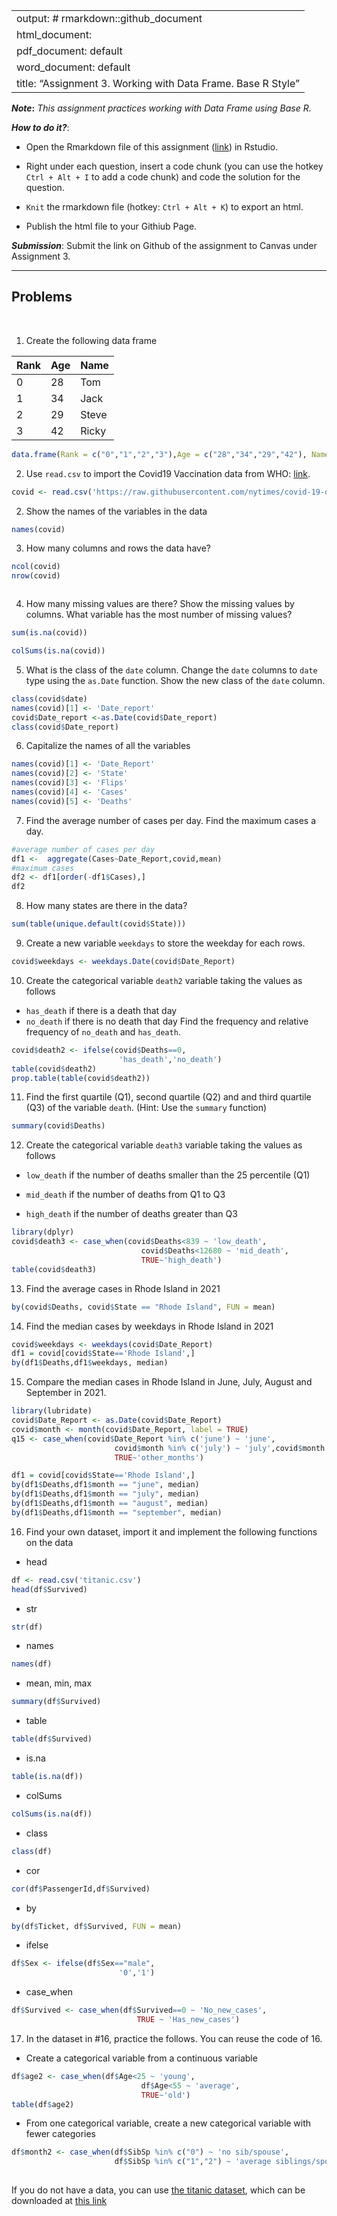 
---
output: # rmarkdown::github_document
  html_document:
  pdf_document: default
  word_document: default
title: "Assignment 3.  Working with Data Frame. Base R Style"
---

***Note*:** *This assignment practices working with Data Frame using Base R.*

***How to do it?***: 

- Open the Rmarkdown file of this assignment ([link](assignment3.Rmd)) in Rstudio. 

- Right under each question, insert  a code chunk (you can use the hotkey `Ctrl + Alt + I` to add a code chunk) and code the solution for the question. 

- `Knit` the rmarkdown file (hotkey: `Ctrl + Alt + K`) to export an html.  

-  Publish the html file to your Githiub Page. 

***Submission***: Submit the link on Github of the assignment to Canvas under Assignment 3. 

-------

Problems
-------
 \

1. Create the following data frame

| Rank 	| Age 	| Name  	|
|:------	|:-----	|:-------	|
| 0    	| 28  	| Tom   	|
| 1    	| 34  	| Jack  	|
| 2    	| 29  	| Steve 	|
| 3    	| 42  	| Ricky 	|

```r
data.frame(Rank = c("0","1","2","3"),Age = c("28","34","29","42"), Name = c("Tom","Jack","Steve","Ricky"))
```


2. Use `read.csv` to import the Covid19 Vaccination data from WHO: [link](https://raw.githubusercontent.com/nytimes/covid-19-data/master/us-states.csv).
```r
covid <- read.csv('https://raw.githubusercontent.com/nytimes/covid-19-data/master/us-states.csv')

```

2. Show the names of the variables in the data
```r
names(covid)
```


3. How many columns and rows the data have? 
```r

ncol(covid)
nrow(covid)

```
```r

```

4. How many missing values are there?  Show the missing values by columns.  What variable has the most number of missing values?
```r
sum(is.na(covid))
```
```r
colSums(is.na(covid))
```


5. What is the class of the `date` column. Change the `date` columns to `date` type using the `as.Date` function. Show the new class of the `date` column. 
```r
class(covid$date)
names(covid)[1] <- 'Date_report'
covid$Date_report <-as.Date(covid$Date_report)
class(covid$Date_report)
```


6. Capitalize the names of all the variables
```r
names(covid)[1] <- 'Date_Report'
names(covid)[2] <- 'State'
names(covid)[3] <- 'Flips'
names(covid)[4] <- 'Cases'
names(covid)[5] <- 'Deaths'
```


7. Find the average number of cases per day. Find the maximum cases a day.  
```r
#average number of cases per day
df1 <-  aggregate(Cases~Date_Report,covid,mean)
#maximum cases 
df2 <- df1[order(-df1$Cases),]
df2
```

8. How many states are there in the data?  

```r

sum(table(unique.default(covid$State)))

```

9. Create a new variable `weekdays` to store the weekday for each rows. 
```r
covid$weekdays <- weekdays.Date(covid$Date_Report)

```

10. Create the categorical variable `death2` variable taking the values as follows

- `has_death` if there is a death that day
-  `no_death` if there is no death that day
Find the frequency and relative frequency of `no_death` and `has_death`. 

```r

covid$death2 <- ifelse(covid$Deaths==0, 
                        'has_death','no_death')
table(covid$death2)
prop.table(table(covid$death2))

```



11. Find the first quartile (Q1), second quartile (Q2) and and third quartile (Q3) of the variable `death`. (Hint:  Use the `summary` function)

```r
summary(covid$Deaths)
```


12. Create the categorical variable `death3` variable taking the values as follows

- `low_death` if the number of deaths smaller than the 25 percentile (Q1)

- `mid_death` if the number of deaths from Q1 to Q3

- `high_death` if the number of deaths greater than Q3

```r
library(dplyr)
covid$death3 <- case_when(covid$Deaths<839 ~ 'low_death',
                             covid$Deaths<12680 ~ 'mid_death',
                             TRUE~'high_death')
table(covid$death3)
```


13. Find the average cases in Rhode Island in 2021
```r
by(covid$Deaths, covid$State == "Rhode Island", FUN = mean)
```


14. Find the median cases by weekdays in Rhode Island in 2021 
```r
covid$weekdays <- weekdays(covid$Date_Report)
df1 = covid[covid$State=='Rhode Island',]
by(df1$Deaths,df1$weekdays, median)
```


15. Compare the median cases in Rhode Island in June, July, August and September in 2021. 

```r
library(lubridate)
covid$Date_Report <- as.Date(covid$Date_Report)
covid$month <- month(covid$Date_Report, label = TRUE)
q15 <- case_when(covid$Date_Report %in% c('june') ~ 'june',
                       covid$month %in% c('july') ~ 'july',covid$month %in% c('august') ~ 'august',covid$month %in% c('september') ~ 'september',
                       TRUE~'other_months')

df1 = covid[covid$State=='Rhode Island',]
by(df1$Deaths,df1$month == "june", median)
by(df1$Deaths,df1$month == "july", median)
by(df1$Deaths,df1$month == "august", median)
by(df1$Deaths,df1$month == "september", median)
```

16.  Find your own dataset, import it and implement the following functions on the data

- head
```r
df <- read.csv('titanic.csv')
head(df$Survived)
```

- str
```r
str(df)
```

- names
```r
names(df)
```

- mean, min, max
```r
summary(df$Survived)
```

- table
```r
table(df$Survived)
```

- is.na
```r
table(is.na(df))
```

- colSums
```r
colSums(is.na(df))
```

- class
```r
class(df)
```

- cor
```r
cor(df$PassengerId,df$Survived)
```

- by
```r
by(df$Ticket, df$Survived, FUN = mean)
```

- ifelse
```r
df$Sex <- ifelse(df$Sex=="male", 
                        '0','1')
```

- case_when
```r
df$Survived <- case_when(df$Survived==0 ~ 'No_new_cases', 
                            TRUE ~ 'Has_new_cases')
```

17.  In the dataset in #16, practice the follows.  You can reuse the code of 16. 

- Create a categorical variable from a continuous variable
```r
df$age2 <- case_when(df$Age<25 ~ 'young',
                             df$Age<55 ~ 'average',
                             TRUE~'old')
table(df$age2)
```

- From one categorical variable, create a new categorical variable with fewer categories

```r



df$month2 <- case_when(df$SibSp %in% c("0") ~ 'no sib/spouse',
                       df$SibSp %in% c("1","2") ~ 'average siblings/spouses',TRUE ~ 'lots of siblings/ spouses')
                  

```


If you do not have a data, you can use [the titanic dataset](https://www.kaggle.com/competitions/titanic/overview), which can be downloaded at [this link](../data/titanic.csv)
